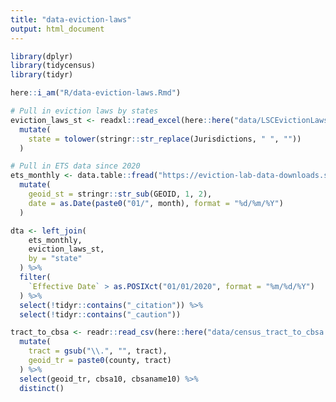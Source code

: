 ```yaml
---
title: "data-eviction-laws"
output: html_document
---
```


```r

library(dplyr)
library(tidycensus)
library(tidyr)

here::i_am("R/data-eviction-laws.Rmd")

```


```r

# Pull in eviction laws by states
eviction_laws_st <- readxl::read_excel(here::here("data/LSCEvictionLaws_StateTerritory_Data.xlsx")) %>%
  mutate(
    state = tolower(stringr::str_replace(Jurisdictions, " ", ""))
  )

```


```r

# Pull in ETS data since 2020
ets_monthly <- data.table::fread("https://eviction-lab-data-downloads.s3.amazonaws.com/ets/allstates_monthly_2020_2021.csv") %>%
  mutate(
    geoid_st = stringr::str_sub(GEOID, 1, 2),
    date = as.Date(paste0("01/", month), format = "%d/%m/%Y")
  )

```

```r

dta <- left_join(
    ets_monthly,
    eviction_laws_st,
    by = "state"
  ) %>%
  filter(
    `Effective Date` > as.POSIXct("01/01/2020", format = "%m/%d/%Y")
  ) %>%
  select(!tidyr::contains("_citation")) %>%
  select(!tidyr::contains("_caution"))

```

```r

tract_to_cbsa <- readr::read_csv(here::here("data/census_tract_to_cbsa.csv")) %>%
  mutate(
    tract = gsub("\\.", "", tract),
    geoid_tr = paste0(county, tract)
  ) %>%
  select(geoid_tr, cbsa10, cbsaname10) %>%
  distinct()

```





